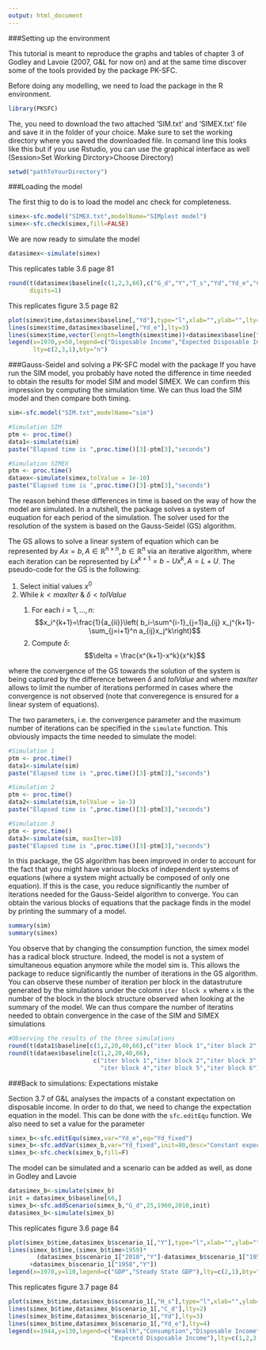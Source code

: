 ```yaml
---
output: html_document
---
```


###Setting up the environment

This tutorial is meant to reproduce the graphs and tables of chapter 3 of Godley and Lavoie (2007, G&L for now on) and at the same time discover some of the tools provided by the package PK-SFC. 

Before doing any modelling, we need to load the package in the R environment. 
```r
library(PKSFC)
```

The, you need to download the two attached 'SIM.txt' and 'SIMEX.txt' file and save it in the folder of your choice. Make sure to set the working directory where you saved the downloaded file. In comand line this looks like this but if you use Rstudio, you can use the graphical interface as well (Session>Set Working Dirctory>Choose Directory)
```r
setwd("pathToYourDirectory")
```

###Loading the model

The first thig to do is to load the model anc check for completeness.
```r
simex<-sfc.model("SIMEX.txt",modelName="SIMplest model")
simex<-sfc.check(simex,fill=FALSE)
```

We are now ready to simulate the model
```r
datasimex<-simulate(simex)
```

This replicates table 3.6 page 81
```r
round(t(datasimex$baseline[c(1,2,3,66),c("G_d","Y","T_s","Yd","Yd_e","C_d","H_s","H_h")]),
      digits=1)
```

This replicates figure 3.5 page 82
```r
plot(simex$time,datasimex$baseline[,"Yd"],type="l",xlab="",ylab="",lty=2)
lines(simex$time,datasimex$baseline[,"Yd_e"],lty=3)
lines(simex$time,vector(length=length(simex$time))+datasimex$baseline["2010","Yd"])
legend(x=1970,y=50,legend=c("Disposable Income","Expected Disposable Income","Steady State"),
       lty=c(2,3,1),bty="n")
```

###Gauss-Seidel and solving a PK-SFC model with the package
If you have run the SIM model, you probably have noted the difference in time needed to obtain the results for model SIM and model SIMEX. We can confirm this impression by computing the simulation time. We can thus load the SIM model and then compare both timing.

```r
sim<-sfc.model("SIM.txt",modelName="sim")

#Simulation SIM
ptm <- proc.time()
data1<-simulate(sim)
paste("Elapsed time is ",proc.time()[3]-ptm[3],"seconds")

#Simulation SIMEX
ptm <- proc.time()
dataex<-simulate(simex,tolValue = 1e-10)
paste("Elapsed time is ",proc.time()[3]-ptm[3],"seconds")
```

The reason behind these differences in time is based on the way of how the model are simulated. In a nutshell, the package solves a system of euquation for each period of the simulation. The solver used for the resolution of the system is based on the Gauss-Seidel (GS) algorithm. 

The GS allows to solve a linear system of equation which can be represented by $Ax=b,\, A\in\mathbb{R}^{n\times n},\, b\in \mathbb{R}^n$ via an iterative algorithm, where each iteration can be represented by $L x^{k+1} = b-Ux^{k},\, A=L+U$. The pseudo-code for the GS is the following:
<ol>
<li>Select initial values $x^0$</li>
<li>While $k<maxIter$ \& $\delta < tolValue$</li>
<ol>
<li>For each $i=1,...,n$: $$x_i^{k+1}=\frac{1}{a_{ii}}\left( b_i-\sum^{i-1}_{j=1}a_{ij} x_j^{k+1}-\sum_{j=i+1}^n a_{ij}x_j^k\right)$$</li>
<li>Compute $\delta$: $$\delta = \frac{x^{k+1}-x^k}{x^k}$$</li>
</ol>
</ol>
where the convergence of the GS towards the solution of the system is being captured by the difference between $\delta$ and $tolValue$ and where $maxIter$ allows to limit the number of iterations performed in cases where the convergence is not observed (note that converegence is ensured for a linear system of equations).

The two parameters, i.e. the convergence parameter and the maximum number of iterations can be specified in the `simulate` function. This obviously impacts the time needed to simulate the model:

```r
#Simulation 1
ptm <- proc.time()
data1<-simulate(sim)
paste("Elapsed time is ",proc.time()[3]-ptm[3],"seconds")

#Simulation 2
ptm <- proc.time()
data2<-simulate(sim,tolValue = 1e-3)
paste("Elapsed time is ",proc.time()[3]-ptm[3],"seconds")

#Simulation 3
ptm <- proc.time()
data3<-simulate(sim, maxIter=10)
paste("Elapsed time is ",proc.time()[3]-ptm[3],"seconds")
```

In this package, the GS algorithm has been improved in order to account for the fact that you might have various blocks of independent systems of equations (where a system might actually be composed of only one equation). If this is the case, you reduce significantly the number of iterations needed for the Gauss-Seidel algorithm to converge. You can obtain the various blocks of equations that the package finds in the model by printing the summary of a model.

```r
summary(sim)
summary(simex)
```

You observe that by changing the consumption function, the simex model has a radical block structure. Indeed, the model is not a system of simultaneous equation anymore while the model sim is. This allows the package to reduce significantly the number of iterations in the GS algorithm. You can observe these number of iteration per block in the datastruture generated by the simulations under the colomn `iter block x` where `x` is the number of the block in the block structure observed when looking at the summary of the model. We can thus compare the number of iteratins needed to obtain convergence in the case of the SIM and SIMEX simulations

```r
#Observing the results of the three simulations
round(t(data1$baseline[c(1,2,20,40,66),c("iter block 1","iter block 2")]),digits=3)
round(t(dataex$baseline[c(1,2,20,40,66),
                        c("iter block 1","iter block 2","iter block 3",
                          "iter block 4","iter block 5","iter block 6")]),digits=3)
```

###Back to simulations: Expectations mistake

Section 3.7 of G&L analyses the impacts of a constant expectation on disposable income. In order to do that, we need to change the expectation equation in the model. This can be done with the `sfc.editEqu` function. We also need to set a value for the parameter
```r
simex_b<-sfc.editEqu(simex,var="Yd_e",eq="Yd_fixed")
simex_b<-sfc.addVar(simex_b,var="Yd_fixed",init=80,desc="Constant expected disposable income")
simex_b<-sfc.check(simex_b,fill=F)
```

The model can be simulated and a scenario can be added as well, as done in Godley and Lavoie
```r
datasimex_b<-simulate(simex_b)
init = datasimex_b$baseline[66,]
simex_b<-sfc.addScenario(simex_b,"G_d",25,1960,2010,init)
datasimex_b<-simulate(simex_b)
```

This replicates figure 3.6 page 84
```r
plot(simex_b$time,datasimex_b$scenario_1[,"Y"],type="l",xlab="",ylab="",lty=2)
lines(simex_b$time,(simex_b$time>1959)*
        (datasimex_b$scenario_1["2010","Y"]-datasimex_b$scenario_1["1958","Y"])
      +datasimex_b$scenario_1["1958","Y"])
legend(x=1970,y=110,legend=c("GDP","Steady State GDP"),lty=c(2,1),bty="n")
```

This replicates figure 3.7 page 84
```r
plot(simex_b$time,datasimex_b$scenario_1[,"H_s"],type="l",xlab="",ylab="")
lines(simex_b$time,datasimex_b$scenario_1[,"C_d"],lty=2)
lines(simex_b$time,datasimex_b$scenario_1[,"Yd"],lty=3)
lines(simex_b$time,datasimex_b$scenario_1[,"Yd_e"],lty=4)
legend(x=1944,y=130,legend=c("Wealth","Consumption","Disposable Income",
                             "Expecetd Disposable Income"),lty=c(1,2,3,4),bty="n")
```